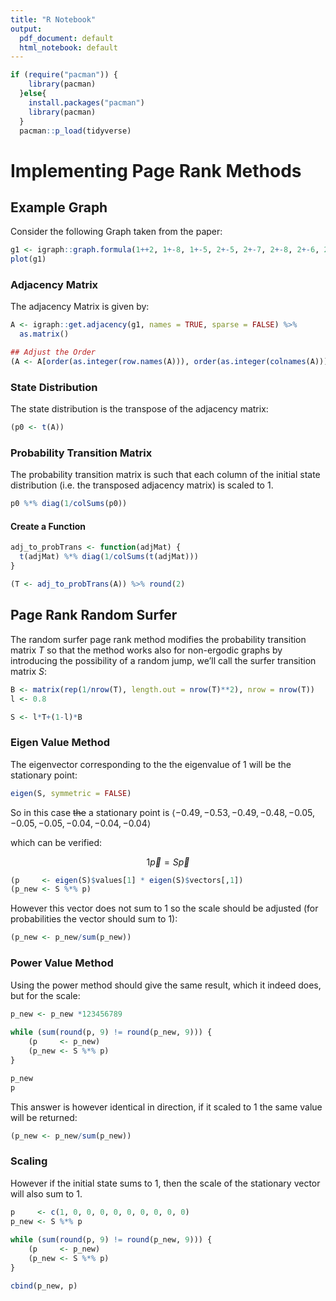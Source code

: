 ```yaml
---
title: "R Notebook"
output:
  pdf_document: default
  html_notebook: default
---
```


```r
if (require("pacman")) {
    library(pacman)
  }else{
    install.packages("pacman")
    library(pacman)
  }
  pacman::p_load(tidyverse)
```

# Implementing Page Rank Methods

## Example Graph

Consider the following Graph taken from the paper:

```r
g1 <- igraph::graph.formula(1++2, 1+-8, 1+-5, 2+-5, 2+-7, 2+-8, 2+-6, 2+-9, 3++4, 3+-5, 3+-6, 3+-9, 3+-10, 4+-9, 4+-10, 4+-5, 5+-8, 6+-8, 7+-8)
plot(g1)
```

### Adjacency Matrix

The adjacency Matrix is given by:

```r
A <- igraph::get.adjacency(g1, names = TRUE, sparse = FALSE) %>% 
  as.matrix()

## Adjust the Order 
(A <- A[order(as.integer(row.names(A))), order(as.integer(colnames(A)))])
```

### State Distribution

The state distribution is the transpose of the adjacency matrix:

```r
(p0 <- t(A))
```

### Probability Transition Matrix

The probability transition matrix is such that each column of the initial state
distribution (i.e. the transposed adjacency matrix) is scaled to 1.

```r
p0 %*% diag(1/colSums(p0))
```
#### Create a Function

```r
adj_to_probTrans <- function(adjMat) {
  t(adjMat) %*% diag(1/colSums(t(adjMat)))
}

(T <- adj_to_probTrans(A)) %>% round(2)
```



## Page Rank Random Surfer

The random surfer page rank method modifies the probability transition matrix
$T$ so that the method works also for non-ergodic graphs by introducing
the possibility of a random jump, we'll call the surfer transition matrix $S$:

\begin{align}
    S &= \lambda T +  \left( 1- \lambda \right)B :\\
\ \\
    B&= \begin{bmatrix} 
	\frac{1}{N} & \frac{1}{N} & \ldots & \frac{1}{N} \\
	\frac{1}{N} & \frac{1}{N} & \ldots & \frac{1}{N} \\
        \vdots      & \vdots      & \ddots & \vdots \\
	\frac{1}{N} & \frac{1}{N} & \ldots & \frac{1}{N} \\
    \end{bmatrix}  \\
    N&= \left| \left| V \right| \right| \\
    \lambda &\in [0,1]
\end{align}


```r
B <- matrix(rep(1/nrow(T), length.out = nrow(T)**2), nrow = nrow(T))
l <- 0.8

S <- l*T+(1-l)*B
```


### Eigen Value Method

The eigenvector corresponding to the the eigenvalue of 1 will be the stationary point:

```r
eigen(S, symmetric = FALSE)
```

So in this case ~~the~~ a stationary point is $\langle -0.49, -0.53, -0.49, -0.48, -0.05, -0.05, -0.05, -0.04, -0.04, -0.04 \rangle$

which can be verified:

$$
1 \vec{p} = S\vec{p}
$$

```r
(p     <- eigen(S)$values[1] * eigen(S)$vectors[,1])
(p_new <- S %*% p)
```

However this vector does not sum to 1 so the scale should be adjusted (for probabilities the vector should sum to 1):

```r
(p_new <- p_new/sum(p_new))
```


### Power Value Method

Using the power method should give the same result, which it indeed does, but for the scale: 

```r
p_new <- p_new *123456789
    
while (sum(round(p, 9) != round(p_new, 9))) {
    (p     <- p_new) 
    (p_new <- S %*% p)
}

p_new
p

```

This answer is however identical in direction, if it scaled to 1 the same value will be returned:

```r
(p_new <- p_new/sum(p_new))
```


### Scaling

However if the initial state sums to 1, then the scale of the stationary vector will also sum to 1.

```r
p     <- c(1, 0, 0, 0, 0, 0, 0, 0, 0, 0)
p_new <- S %*% p
    
while (sum(round(p, 9) != round(p_new, 9))) {
    (p     <- p_new) 
    (p_new <- S %*% p)
}

cbind(p_new, p)
```






















































































